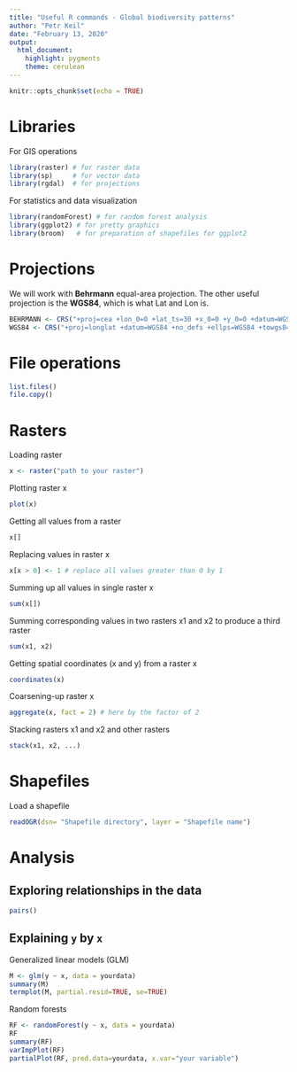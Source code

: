 ```yaml
---
title: "Useful R commands - Global biodiversity patterns"
author: "Petr Keil"
date: "February 13, 2020"
output: 
  html_document: 
    highlight: pygments
    theme: cerulean
---
```


```r
knitr::opts_chunk$set(echo = TRUE)
```

# Libraries

For GIS operations

```r
library(raster) # for raster data
library(sp)     # for vector data
library(rgdal)  # for projections
```

For statistics and data visualization
```r
library(randomForest) # for random forest analysis
library(ggplot2) # for pretty graphics
library(broom)   # for preparation of shapefiles for ggplot2
```

# Projections

We will work with **Behrmann** equal-area projection. The other useful projection is
the **WGS84**, which is what Lat and Lon is.

```r
BEHRMANN <- CRS("+proj=cea +lon_0=0 +lat_ts=30 +x_0=0 +y_0=0 +datum=WGS84 +units=m +no_defs +ellps=WGS84 +towgs84=0,0,0")
WGS84 <- CRS("+proj=longlat +datum=WGS84 +no_defs +ellps=WGS84 +towgs84=0,0,0")

```

# File operations

```r
list.files()
file.copy()
```

# Rasters

Loading raster

```r
x <- raster("path to your raster")
```

Plotting raster x

```r
plot(x)
```

Getting all values from a raster

```r
x[]
```

Replacing values in raster x

```r
x[x > 0] <- 1 # replace all values greater than 0 by 1
```

Summing up all values in single raster x

```r
sum(x[])
```

Summing corresponding values in two rasters x1 and x2 to produce a third raster

```r
sum(x1, x2)
```

Getting spatial coordinates (x and y) from a raster x

```r
coordinates(x)
```

Coarsening-up raster x

```r
aggregate(x, fact = 2) # here by the factor of 2
```

Stacking rasters x1 and x2 and other rasters

```r
stack(x1, x2, ...)
```

# Shapefiles

Load a shapefile

```r
readOGR(dsn= "Shapefile directory", layer = "Shapefile name")
```

# Analysis 

## Exploring relationships in the data

```r
pairs()
```

## Explaining ```y``` by ```x```

Generalized linear models (GLM)

```r
M <- glm(y ~ x, data = yourdata)
summary(M)
termplot(M, partial.resid=TRUE, se=TRUE)
```

Random forests

```r
RF <- randomForest(y ~ x, data = yourdata)
RF
summary(RF)
varImpPlot(RF)
partialPlot(RF, pred.data=yourdata, x.var="your variable")
```